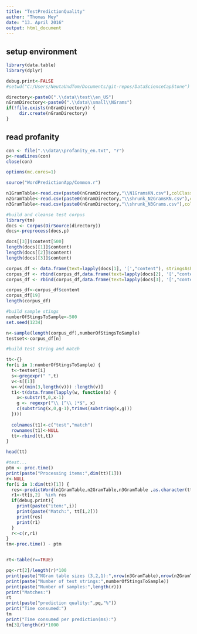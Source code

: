 ```yaml
---
title: "TestPredictionQuality"
author: "Thomas Mey"
date: "13. April 2016"
output: html_document
---
```



## setup environment
```r
library(data.table)
library(dplyr)

debug.print<-FALSE
#setwd("C:/Users/NeutaUndTom/Documents/git-repos/DataScienceCapStone")

directory<-paste0(".\\data\\test\\en_US")
nGramDirectory<-paste0(".\\data\\small\\NGrams")
if(!file.exists(nGramDirectory)) {
     dir.create(nGramDirectory)
}
```

## read profanity
```r
con <- file(".\\data\\profanity_en.txt", "r") 
p<-readLines(con) 
close(con)
``` 



```r
options(mc.cores=1)

source("WordPredictionApp/Common.r")

n1GramTable<-read.csv(paste0(nGramDirectory,"\\N1GramsKN.csv"),colClasses = c("character","integer"))
n2GramTable<-read.csv(paste0(nGramDirectory,"\\shrunk_N2GramsKN.csv"),colClasses = c("character","character","integer"))
n3GramTable<-read.csv(paste0(nGramDirectory,"\\shrunk_N3Grams.csv"),colClasses = c("character","character","integer"))

#build and cleanse test corpus
library(tm)   
docs <- Corpus(DirSource(directory))
docs<-preprocess(docs,p)

docs[[3]]$content[500]
length(docs[[1]]$content)
length(docs[[2]]$content)
length(docs[[3]]$content)

corpus_df <- data.frame(text=lapply(docs[1], '[',"content"), stringsAsFactors=F)
corpus_df <- rbind(corpus_df,data.frame(text=lapply(docs[2], '[',"content"), stringsAsFactors=F))
corpus_df <- rbind(corpus_df,data.frame(text=lapply(docs[3], '[',"content"), stringsAsFactors=F))

corpus_df<-corpus_df$content
corpus_df[19]
length(corpus_df)

#build sample stings
numberOfStingsToSample<-500
set.seed(1234)

n<-sample(length(corpus_df),numberOfStingsToSample)
testset<-corpus_df[n]


```

```r
#build test string and match

tt<-{}
for(i in 1:numberOfStingsToSample) {
  t<-testset[i]
  s<-gregexpr(" ",t)
  v<-s[[1]]
  w<-v[(min(3,length(v))) :length(v)]
  t1<-t(data.frame(lapply(w, function(x) {
    x<-substr(t,0,x-1)
    g <- regexpr("\\ [^\\ ]*$", x)
    c(substring(x,0,g-1),trimws(substring(x,g)))
  })))
  
  colnames(t1)<-c("test","match")
  rownames(t1)<-NULL
  tt<-rbind(tt,t1)
}

head(tt)


```

```r
#test...
ptm <- proc.time()
print(paste("Processing items:",dim(tt)[1]))
r<-NULL
for(i in 1:dim(tt)[1]) {
  res<-predictWord(n1GramTable,n2GramTable,n3GramTable ,as.character(tt[i,1]),5)
  r1<-tt[i,2]  %in% res
  if(debug.print){
    print(paste("item:",i))
    print(paste("Match:", tt[i,2]))
    print(res)
    print(r1)
  }
  r<-c(r,r1)
}
tm<-proc.time() - ptm


rt<-table(r==TRUE)

pq<-rt[2]/length(r)*100
print(paste("NGram table sizes (3,2,1):",nrow(n3GramTable),nrow(n2GramTable),nrow(n1GramTable)))
print(paste("Number of test strings:",numberOfStingsToSample))
print(paste("Number of samples:",length(r)))
print("Matches:")
rt
print(paste("prediction quality:",pq,"%"))
print("Time consumed:")
tm
print("Time consumed per prediction(ms):")
tm[3]/length(r)*1000


```


